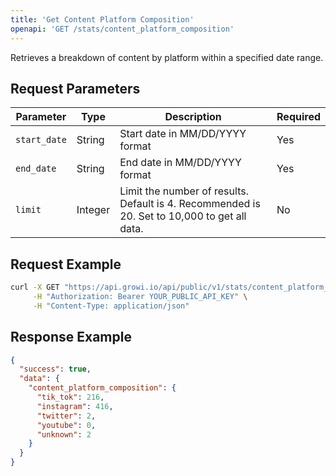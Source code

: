 ```yaml
---
title: 'Get Content Platform Composition'
openapi: 'GET /stats/content_platform_composition'
---
```


Retrieves a breakdown of content by platform within a specified date range.

## Request Parameters

| Parameter | Type | Description | Required |
| --- | --- | --- | --- |
| `start_date` | String | Start date in MM/DD/YYYY format | Yes |
| `end_date` | String | End date in MM/DD/YYYY format | Yes |
| `limit` | Integer | Limit the number of results. Default is 4. Recommended is 20. Set to 10,000 to get all data. | No |

## Request Example

```bash
curl -X GET "https://api.growi.io/api/public/v1/stats/content_platform_composition?start_date=01/01/2023&end_date=01/31/2023" \
     -H "Authorization: Bearer YOUR_PUBLIC_API_KEY" \
     -H "Content-Type: application/json"
```

## Response Example

```json
{
  "success": true,
  "data": {
    "content_platform_composition": {
      "tik_tok": 216,
      "instagram": 416,
      "twitter": 2,
      "youtube": 0,
      "unknown": 2
    }
  }
}
``` 